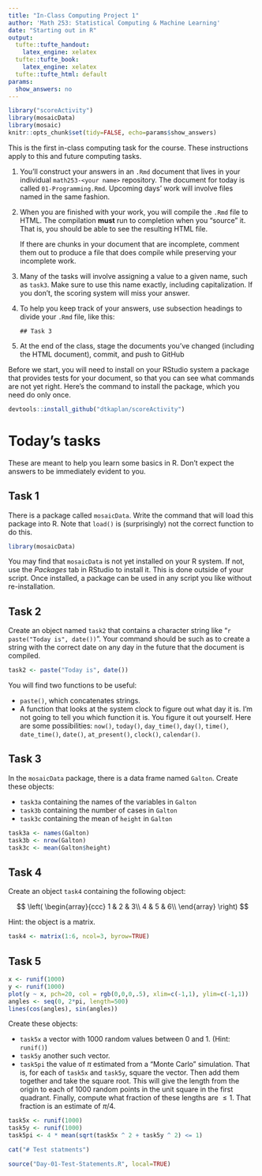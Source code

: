 ```yaml
---
title: "In-Class Computing Project 1"
author: 'Math 253: Statistical Computing & Machine Learning'
date: "Starting out in R"
output:
  tufte::tufte_handout:
    latex_engine: xelatex
  tufte::tufte_book:
    latex_engine: xelatex
  tufte::tufte_html: default
params:
  show_answers: no
---
```


```r
library("scoreActivity")
library(mosaicData)
library(mosaic)
knitr::opts_chunk$set(tidy=FALSE, echo=params$show_answers)
```

This is the first in-class computing task for the course.  These instructions apply to this and future computing tasks.

1. You'll construct your answers in an `.Rmd` document that lives in your individual `math253-<your name>` repository. The document for today is called `01-Programming.Rmd`. Upcoming days' work will involve files named in the same fashion.
#. When you are finished with your work, you will compile the `.Rmd` file to HTML. The compilation **must** run to completion when you "source" it. That is, you should be able to see the resulting HTML file.

    If there are chunks in your document that are incomplete, comment them out to produce a file that does compile while preserving your incomplete work.
#. Many of the tasks will involve assigning a value to a given name, such as `task3`.  Make sure to use this name exactly, including capitalization.  If you don't, the scoring system will miss your answer.
#. To help you keep track of your answers, use subsection headings to divide your `.Rmd` file, like this:

    `## Task 3 `
#. At the end of the class, stage the documents you've changed (including the HTML document), commit, and push to GitHub

Before we start, you will need to install on your RStudio system a package that provides tests for your document, so that you can see what commands are not yet right. Here's the command to install the package, which you need do only once.

```r
devtools::install_github("dtkaplan/scoreActivity")
```

# Today's tasks

These are meant to help you learn some basics in R.  Don't expect the answers to be immediately evident to you.

\enlargethispage{1in}

## Task 1

There is a package called `mosaicData`.  Write the command that will load this package into R.  Note that `load()` is (surprisingly) not the correct function to do this.

```r
library(mosaicData)
```

You may find that `mosaicData` is not yet installed on your R system.  If not, use the *Packages* tab in RStudio to install it.  This is done outside of your script.  Once installed, a package can be used in any script you like without re-installation.

## Task 2

Create an object named `task2` that contains a character string like
"`r paste("Today is", date())`".  Your command should be such as to create a string with the correct date on any day in the future that the document is compiled.

```r
task2 <- paste("Today is", date())
```

You will find two functions to be useful:

* `paste()`, which concatenates strings.
* A function that looks at the system clock to figure out what day it is.  I'm not going to tell you which function it is.  You figure it out yourself.  Here are some possibilities: `now()`, `today()`, `day_time()`, `day()`, `time()`, `date_time()`, `date()`, `at_present()`, `clock()`, `calendar()`.

## Task 3

In the `mosaicData` package, there is a data frame named `Galton`.  Create these objects:

* `task3a` containing the names of the variables in `Galton`
* `task3b` containing the number of cases in `Galton`
* `task3c` containing the mean of `height` in `Galton`

```r
task3a <- names(Galton)
task3b <- nrow(Galton)
task3c <- mean(Galton$height)
```



## Task 4

Create an object `task4` containing the following object:

$$ \left( 
\begin{array}{ccc}
1 & 2 & 3\\
4 & 5 & 6\\
\end{array}
\right) $$

Hint: the object is a matrix.

```r
task4 <- matrix(1:6, ncol=3, byrow=TRUE)
```

## Task 5

```r
x <- runif(1000)
y <- runif(1000)
plot(y ~ x, pch=20, col = rgb(0,0,0,.5), xlim=c(-1,1), ylim=c(-1,1))
angles <- seq(0, 2*pi, length=500)
lines(cos(angles), sin(angles))
```

Create these objects:

* `task5x` a vector with 1000 random values between 0 and 1. (Hint: `runif()`)
* `task5y` another such vector.
* `task5pi` the value of $\pi$ estimated from a "Monte Carlo" simulation.  That is, for each of `task5x` and `task5y`, square the vector.  Then add them together and take the square root.  This will give the length from the origin to each of 1000 random points in the unit square in the first quadrant.  Finally, compute what fraction of these lengths are $\leq 1$.  That fraction is an estimate of $\pi / 4$.

```r
task5x <- runif(1000)
task5y <- runif(1000)
task5pi <- 4 * mean(sqrt(task5x ^ 2 + task5y ^ 2) <= 1)
```

```r
cat("# Test statments")
```

```r
source("Day-01-Test-Statements.R", local=TRUE)
```

